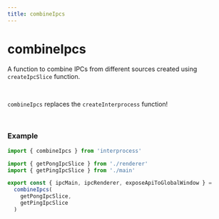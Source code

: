 ```yaml
---
title: combineIpcs
---
```


# combineIpcs
A function to combine IPCs from different sources created using `createIpcSlice` function.

<br />

`combineIpcs` replaces the `createInterprocess` function!

<br />

### Example
```ts
import { combineIpcs } from 'interprocess'

import { getPongIpcSlice } from './renderer'
import { getPingIpcSlice } from './main'

export const { ipcMain, ipcRenderer, exposeApiToGlobalWindow } =
  combineIpcs(
    getPongIpcSlice,
    getPingIpcSlice
  )
```
